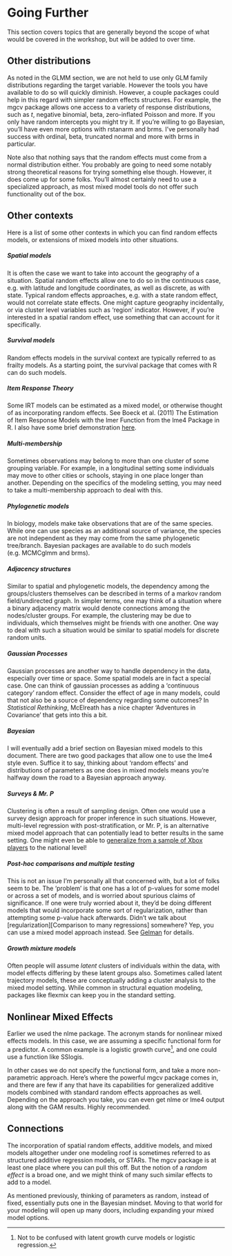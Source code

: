 # Going Further

This section covers topics that are generally beyond the scope of what would be covered in the workshop, but will be added to over time.

## Other distributions

As noted in the GLMM section, we are not held to use only GLM family distributions regarding the target variable.  However the tools you have available to do so will quickly diminish.  However, a couple packages could help in this regard with simpler random effects structures.  For example, the <span class="pack">mgcv</span> package allows one access to a variety of response distributions, such as $t$, negative binomial, beta, zero-inflated Poisson and more.  If you only have random intercepts you might try it.  If you're willing to go Bayesian, you'll have even more options with <span class="pack">rstanarm</span> and <span class="pack">brms</span>.  I've personally had success with ordinal, beta, truncated normal and more with <span class="pack">brms</span> in particular.


Note also that nothing says that the random effects must come from a normal distribution either.  You probably are going to need some notably strong theoretical reasons for trying something else though.  However, it does come up for some folks.  You'll almost certainly need to use a specialized approach, as most mixed model tools do not offer such functionality out of the box.


## Other contexts

Here is a list of some other contexts in which you can find random effects models, or extensions of mixed models into other situations.

##### Spatial models

It is often the case we want to take into account the geography of a situation. Spatial random effects allow one to do so in the continuous case, e.g. with latitude and longitude coordinates, as well as discrete, as with state. Typical random effects approaches, e.g. with a state random effect, would not correlate state effects.  One might capture geography incidentally, or via cluster level variables such as 'region' indicator.  However, if you're interested in a spatial random effect, use something that can account for it specifically.

##### Survival models

Random effects models in the survival context are typically referred to as frailty models.  As a starting point, the <span class="pack">survival</span> package that comes with R can do such models.

##### Item Response Theory

Some IRT models can be estimated as a mixed model, or otherwise thought of as incorporating random effects. See Boeck et al. (2011) The Estimation of Item Response Models with the lmer Function from the lme4 Package in R. I also have some brief demonstration [here](http://m-clark.github.io/docs/sem/item-response-theory.html). 

##### Multi-membership

Sometimes observations may belong to more than one cluster of some grouping variable. For example, in a longitudinal setting some individuals may move to other cities or schools, staying in one place longer than another.  Depending on the specifics of the modeling setting, you may need to take a multi-membership approach to deal with this.

##### Phylogenetic models

In biology, models make take observations that are of the same species. While one can use species as an additional source of variance, the species are not independent as they may come from the same phylogenetic tree/branch.  Bayesian packages are available to do such models (e.g. <span class="pack">MCMCglmm</span> and <span class="pack">brms</span>).

##### Adjacency structures

Similar to spatial and phylogenetic models, the dependency among the groups/clusters themselves can be described in terms of a markov random field/undirected graph.  In simpler terms, one may think of a situation  where a binary adjacency matrix would denote connections among the nodes/cluster groups.  For example, the clustering may be due to individuals, which themselves might be friends with one another.  One way to deal with such a situation would be similar to spatial models for discrete random units.

##### Gaussian Processes

Gaussian processes are another way to handle dependency in the data, especially over time or space. Some spatial models are in fact a special case. One can think of gaussian processes as adding a 'continuous category' random effect.  Consider the effect of age in many models, could that not also be a source of dependency regarding some outcomes? In *Statistical Rethinking*, McElreath has a nice chapter 'Adventures in Covariance' that gets into this a bit.  

##### Bayesian

I will eventually add a brief section on Bayesian mixed models to this document.  There are two good packages that allow one to use the <span class="pack">lme4</span> style even.  Suffice it to say, thinking about 'random effects' and distributions of parameters as one does in mixed models means you're halfway down the road to a Bayesian approach anyway.

##### Surveys & Mr. P

Clustering is often a result of sampling design.  Often one would use a survey design approach for proper inference in such situations.  However, <span class="emph">multi-level regression with post-stratification</span>, or Mr. P, is an alternative mixed model approach that can potentially lead to better results in the same setting. One might even be able to [generalize from a sample of Xbox players](https://www.microsoft.com/en-us/research/wp-content/uploads/2016/04/forecasting-with-nonrepresentative-polls.pdf) to the national level!

##### Post-hoc comparisons and multiple testing 

This is not an issue I'm personally all that concerned with, but a lot of folks seem to be.  The 'problem' is that one has a lot of p-values for some model or across a set of models, and is worried about spurious claims of significance.  If one were truly worried about it, they'd be doing different models that would incorporate some sort of regularization, rather than attempting some p-value hack afterwards.  Didn't we talk about [regularization][Comparison to many regressions] somewhere?  Yep, you can use a mixed model approach instead. See [Gelman](http://www.stat.columbia.edu/~gelman/research/published/multiple2f.pdf) for details.

##### Growth mixture models

Often people will assume *latent* clusters of individuals within the data, with model effects differing by these latent groups also. Sometimes called <span class="emph">latent trajectory models</span>, these are conceptually adding a cluster analysis to the mixed model setting.  While common in structural equation modeling, packages like <span class="pack">flexmix</span> can keep you in the standard setting.


## Nonlinear Mixed Effects

Earlier we used the <span class="pack">nlme</span> package.  The acronym stands for nonlinear mixed effects models.  In this case, we are assuming a specific functional form for a predictor.  A common example is a logistic growth curve[^lgc], and one could use a function like <span class="func">SSlogis</span>.

In other cases we do not specify the functional form, and take a more non-parametric approach.  Here's where the powerful <span class="pack">mgcv</span> package comes in, and there are few if any that have its capabilities for <span class="emph">generalized additive models</span> combined with standard random effects approaches as well. Depending on the approach you take, you can even get <span class="pack">nlme</span> or <span class="pack">lme4</span> output along with the GAM results.  Highly recommended.

## Connections

The incorporation of spatial random effects, additive models, and mixed models altogether under one modeling roof is sometimes referred to as <span class="emph">structured additive regression</span> models, or STARs.  The <span class="pack">mgcv</span> package is at least one place where you can pull this off.  But the notion of a *random effect* is a broad one, and we might think of many such similar effects to add to a model.  

As mentioned previously, thinking of parameters as random, instead of fixed, essentially puts one in the Bayesian mindset.  Moving to that world for your modeling will open up many doors, including expanding your mixed model options.


[^lgc]: Not to be confused with latent growth curve models or logistic regression.
